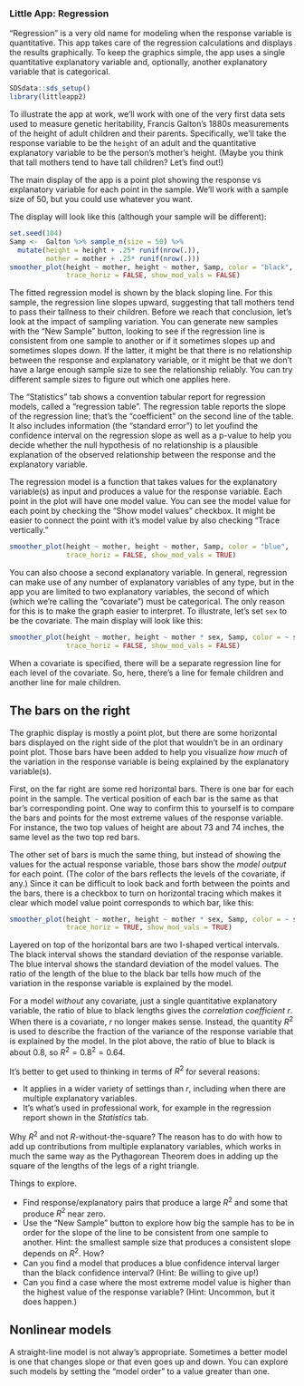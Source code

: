 ### Little App: Regression

"Regression" is a very old name for modeling when the response variable is quantitative. This app takes care of the regression calculations and displays the results graphically. To keep the graphics simple, the app uses a single quantitative explanatory variable and, optionally, another explanatory variable that is categorical.

```r
SDSdata::sds_setup()
library(littleapp2)
```

To illustrate the app at work, we'll work with one of the very first data sets used to measure genetic heritability, Francis Galton's 1880s measurements of the height of adult children and their parents. Specifically, we'll take the response variable to be the `height` of an adult  and the quantitative explanatory variable to be the person's mother's height. (Maybe you think that tall mothers tend to have tall children? Let's find out!)

The main display of the app is a  point plot showing the response vs explanatory variable for each  point in the sample. We'll work with a sample size of 50, but you could use whatever you want.

The display will look like this (although your sample will be different):

```r
set.seed(104)
Samp <-  Galton %>% sample_n(size = 50) %>% 
  mutate(height = height + .25* runif(nrow(.)),
         mother = mother + .25* runif(nrow(.)))
smoother_plot(height ~ mother, height ~ mother, Samp, color = "black",  trace_vert = FALSE,
              trace_horiz = FALSE, show_mod_vals = FALSE)
```

The fitted regression model is shown by the black sloping line.  For this sample, the regression line slopes upward, suggesting that tall mothers tend to pass their tallness to their children. Before we reach that conclusion, let's look at the impact of sampling variation. You can generate new samples with the  "New Sample" button, looking to see if the regression line is consistent from one sample to another or if it sometimes slopes up and sometimes slopes down. If the latter, it might be that there is no relationship between the response and explanatory variable, or it might be that we don't have a large enough sample size to see the relationship reliably. You can
try different sample sizes to figure out which one applies here.

The "Statistics" tab shows a convention tabular report for regression models, called a "regression table". The regression table reports the slope of the regression line; that's the "coefficient" on the second line of the table. It also includes information (the "standard error") to let youfind the confidence interval on the regression slope as well as a p-value to help you decide whether the null hypothesis of no relationship is a plausible explanation of the observed relationship between the response and the explanatory variable.

The regression model is a function that takes values for the explanatory variable(s) as input and produces a value for the response variable. Each point in the plot will have one model value. You can see the model value for each point by checking the "Show model values" checkbox. It might be easier to connect the point with it's model value by also checking "Trace vertically."

```r
smoother_plot(height ~ mother, height ~ mother, Samp, color = "blue",  trace_vert = TRUE,
              trace_horiz = FALSE, show_mod_vals = TRUE)
```

You can also choose a second explanatory variable. In general, regression can make use of any number of explanatory variables of any type, but in the app you are limited to two explanatory variables, the second of which (which we're calling the "covariate") must be categorical. The only reason  for this is to  make the graph easier to interpret. To illustrate, let's set `sex` to be the covariate. The main display will look like this:

```r
smoother_plot(height ~ mother, height ~ mother * sex, Samp, color = ~ sex,  trace_vert = FALSE,
              trace_horiz = FALSE, show_mod_vals = FALSE)
```

When a covariate is specified, there will be a separate regression line for each level of the covariate. So, here, there's a line for female children and another line for male children.

##  The bars on  the right

The graphic display is mostly a point plot, but there are some horizontal bars displayed on the right side of the plot that wouldn't be in an ordinary point plot. Those bars have been added to help you visualize *how much* of the variation in the response variable is being explained by the explanatory variable(s).

First, on the far right are some red horizontal bars. There is one bar for each point in the sample. The vertical  position of each  bar is the same as that bar's corresponding point. One way to confirm this to  yourself is to compare the bars and points for the most extreme values of the response variable. For instance, the two top values of height are about 73 and 74 inches, the same level as the two top red bars.

The other set of bars is much the same thing, but instead of showing the values for the actual response variable, those bars show the *model output* for each point. (The color of the bars reflects the levels  of the covariate, if any.) Since it  can be difficult to look back and forth between the points and the bars, there is a checkbox to turn on horizontal tracing which makes it clear which model value point corresponds to  which  bar, like this:

```r
smoother_plot(height ~ mother, height ~ mother * sex, Samp, color = ~ sex,  trace_vert = FALSE,
              trace_horiz = TRUE, show_mod_vals = TRUE)
```

Layered on top of the horizontal bars are two I-shaped vertical intervals. The black interval shows the standard deviation of the response variable. The blue interval shows the standard deviation of the model values. The  ratio of the length of the blue to the black bar tells how much of the variation  in the response variable is explained by the model.

For a model *without* any covariate,  just a single quantitative  explanatory  variable, the ratio  of blue to black lengths  gives the *correlation coefficient* $r$. When there is a covariate, $r$ no longer makes sense. Instead, the quantity $R^2$ is used to  describe the fraction of the variance of the response variable that is explained by the model. In the plot above, the  ratio of blue to black is about 0.8, so $R^2 = 0.8^2 = 0.64$.

It's better to get used to thinking in terms of $R^2$ for several reasons:

- It applies in a wider variety of settings than $r$, including when there are multiple explanatory variables.
- It's what's used in professional work, for example in the regression  report shown in the *Statistics* tab.

Why $R^2$ and not $R$-without-the-square? The reason has to do with how to  add up contributions from  multiple explanatory variables, which works in  much the same way as the Pythagorean Theorem does in adding up the square of the lengths of the legs of a right triangle.

Things to explore.

- Find response/explanatory pairs that produce a large $R^2$ and some that produce $R^2$ near zero.
- Use the "New Sample" button to explore how big the sample has to be in order for the slope of the line to be consistent from one sample to another. Hint: the smallest sample size that produces a consistent slope depends on $R^2$. How?
- Can you find a model that produces a blue confidence  interval larger than the black confidence interval? (Hint: Be willing to give up!)
- Can you find a case where the most extreme model value is higher than the highest value of the response variable? (Hint: Uncommon, but it does happen.) 

## Nonlinear models

A straight-line model is not alway's appropriate. Sometimes  a better model is one that changes slope or that even goes up and down. You can explore  such models  by setting the "model order" to a value  greater  than  one.



